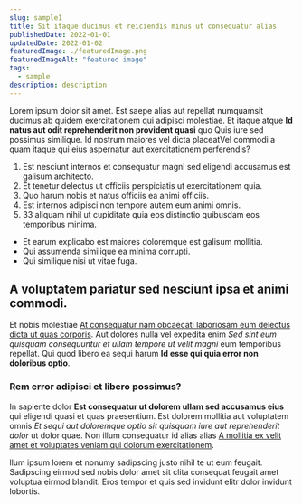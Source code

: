 ```yaml
---
slug: sample1
title: Sit itaque ducimus et reiciendis minus ut consequatur alias
publishedDate: 2022-01-01
updatedDate: 2022-01-02
featuredImage: ./featuredImage.png
featuredImageAlt: "featured image"
tags:
  - sample
description: description
---
```


Lorem ipsum dolor sit amet. Est saepe alias aut repellat numquamsit ducimus ab quidem exercitationem qui adipisci molestiae. Et itaque atque **Id natus aut odit reprehenderit non provident quasi** quo Quis iure sed possimus similique. Id nostrum maiores vel dicta placeatVel commodi a quam itaque qui eius aspernatur aut exercitationem perferendis?

1.  Est nesciunt internos et consequatur magni sed eligendi accusamus est galisum architecto.
2.  Et tenetur delectus ut officiis perspiciatis ut exercitationem quia.
3.  Quo harum nobis et natus officiis ea animi officiis.
4.  Est internos adipisci non tempore autem eum animi omnis.
5.  33 aliquam nihil ut cupiditate quia eos distinctio quibusdam eos temporibus minima.

- Et earum explicabo est maiores doloremque est galisum mollitia.
- Qui assumenda similique ea minima corrupti.
- Qui similique nisi ut vitae fuga.

## A voluptatem pariatur sed nesciunt ipsa et animi commodi.

Et nobis molestiae [At consequatur nam obcaecati laboriosam eum delectus dicta ut quas corporis](https://www.loremipzum.com). Aut dolores nulla vel expedita enim _Sed sint eum quisquam consequuntur et ullam tempore ut velit magni_ eum temporibus repellat. Qui quod libero ea sequi harum **Id esse qui quia error non doloribus optio**.

### Rem error adipisci et libero possimus?

In sapiente dolor **Est consequatur ut dolorem ullam sed accusamus eius** qui eligendi quasi et quas praesentium. Est dolorem mollitia aut voluptatem omnis _Et sequi aut doloremque optio sit quisquam iure aut reprehenderit dolor_ ut dolor quae. Non illum consequatur id alias alias [A mollitia ex velit amet et voluptates veniam qui dolorum exercitationem](https://www.loremipzum.com).

llum ipsum lorem et nonumy sadipscing justo nihil te ut eum feugait. Sadipscing eirmod sed nobis dolor amet sit clita consequat feugait amet voluptua eirmod blandit. Eros tempor et quis sed invidunt elitr dolor invidunt lobortis.
